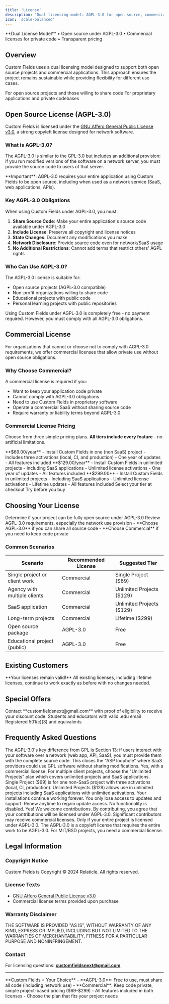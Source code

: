 ```yaml
---
title: 'License'
description: 'Dual licensing model: AGPL-3.0 for open source, commercial for private use'
icon: 'scale-balanced'
---
```


<Info>
**Dual License Model** • Open source under AGPL-3.0 • Commercial licenses for private code • Transparent pricing
</Info>

## Overview

Custom Fields uses a dual licensing model designed to support both open source projects and commercial applications. This approach ensures the project remains sustainable while providing flexibility for different use cases.

<CardGroup cols={2}>
  <Card title="Open Source (AGPL-3.0)" icon="code-branch" href="#open-source-license-agpl-30">
    For open source projects and those willing to share code
  </Card>
  <Card title="Commercial License" icon="building" href="#commercial-license">
    For proprietary applications and private codebases
  </Card>
</CardGroup>

## Open Source License (AGPL-3.0)

Custom Fields is licensed under the [GNU Affero General Public License v3.0](https://www.gnu.org/licenses/agpl-3.0.en.html), a strong copyleft license designed for network software.

### What is AGPL-3.0?

The AGPL-3.0 is similar to the GPL-3.0 but includes an additional provision: if you run modified versions of the software on a network server, you must provide the source code to users of that server.

<Warning>
**Important**: AGPL-3.0 requires your entire application using Custom Fields to be open source, including when used as a network service (SaaS, web applications, APIs).
</Warning>

### Key AGPL-3.0 Obligations

When using Custom Fields under AGPL-3.0, you must:

1. **Share Source Code**: Make your entire application's source code available under AGPL-3.0
2. **Include License**: Preserve all copyright and license notices
3. **State Changes**: Document any modifications you make
4. **Network Disclosure**: Provide source code even for network/SaaS usage
5. **No Additional Restrictions**: Cannot add terms that restrict others' AGPL rights

### Who Can Use AGPL-3.0?

The AGPL-3.0 license is suitable for:
- Open source projects (AGPL-3.0 compatible)
- Non-profit organizations willing to share code
- Educational projects with public code
- Personal learning projects with public repositories

<Note>
Using Custom Fields under AGPL-3.0 is completely free - no payment required. However, you must comply with all AGPL-3.0 obligations.
</Note>

## Commercial License

For organizations that cannot or choose not to comply with AGPL-3.0 requirements, we offer commercial licenses that allow private use without open source obligations.

### Why Choose Commercial?

A commercial license is required if you:
- Want to keep your application code private
- Cannot comply with AGPL-3.0 obligations
- Need to use Custom Fields in proprietary software
- Operate a commercial SaaS without sharing source code
- Require warranty or liability terms beyond AGPL-3.0

### Commercial License Pricing

Choose from three simple pricing plans. **All tiers include every feature** - no artificial limitations.

<Tabs>
  <Tab title="📂 Single Project">
    **$69.00/year**
    - Install Custom Fields in one (non SaaS) project
    - Includes three activations (local, CI, and production)
    - One year of updates
    - All features included
  </Tab>
  <Tab title="🚀 Unlimited Projects">
    **$129.00/year**
    - Install Custom Fields in unlimited projects
    - Including SaaS applications
    - Unlimited license activations
    - One year of updates
    - All features included
  </Tab>
  <Tab title="💎 Lifetime">
    **$299.00**
    - Install Custom Fields in unlimited projects
    - Including SaaS applications
    - Unlimited license activations
    - Lifetime updates
    - All features included
  </Tab>
</Tabs>

<CardGroup cols={2}>
  <Card title="Purchase License" icon="credit-card" color="#10B981" href="https://relaticle.lemonsqueezy.com/buy/803d5933-4b12-4869-9d93-f96797339603">
    Select your tier at checkout
  </Card>
  <Card title="View Demo" icon="play" href="https://relaticle.com/">
    Try before you buy
  </Card>
</CardGroup>

## Choosing Your License

<Steps>
  <Step title="Evaluate Your Project">
    Determine if your project can be fully open source under AGPL-3.0
  </Step>
  <Step title="Consider Obligations">
    Review AGPL-3.0 requirements, especially the network use provision
  </Step>
  <Step title="Make Your Choice">
    - **Choose AGPL-3.0** if you can share all source code
    - **Choose Commercial** if you need to keep code private
  </Step>
</Steps>

### Common Scenarios

| Scenario                     | Recommended License | Suggested Tier        |
|------------------------------|---------------------|-----------------------|
| Single project or client work | Commercial          | Single Project ($69)  |
| Agency with multiple clients | Commercial          | Unlimited Projects ($129) |
| SaaS application             | Commercial          | Unlimited Projects ($129) |
| Long-term projects           | Commercial          | Lifetime ($299)       |
| Open source package          | AGPL-3.0            | Free                  |
| Educational project (public) | AGPL-3.0            | Free                  |

## Existing Customers

<Info>
**Your licenses remain valid!** All existing licenses, including lifetime licenses, continue to work exactly as before with no changes needed.
</Info>

## Special Offers

<Note>
Contact **customfieldsnext@gmail.com** with proof of eligibility to receive your discount code.
</Note>

<CardGroup cols={2}>
  <Card title="🎓 Education - 50% off">
    Students and educators with valid .edu email
  </Card>
  <Card title="🌱 Non-Profit - 40% off">
    Registered 501(c)(3) and equivalents
  </Card>
</CardGroup>

## Frequently Asked Questions

<AccordionGroup>
  <Accordion title="What exactly is the AGPL-3.0 network provision?">
    The AGPL-3.0's key difference from GPL is Section 13: if users interact with your software over a network (web app, API, SaaS), you must provide them with the complete source code. This closes the "ASP loophole" where SaaS providers could use GPL software without sharing modifications.
  </Accordion>
  
  <Accordion title="Can I use Custom Fields in my agency's client projects?">
    Yes, with a commercial license. For multiple client projects, choose the "Unlimited Projects" plan which covers unlimited projects and SaaS applications.
  </Accordion>
  
  <Accordion title="What's the difference between Single Project and Unlimited Projects?">
    Single Project ($69) is for one non-SaaS project with three activations (local, CI, production). Unlimited Projects ($129) allows use in unlimited projects including SaaS applications with unlimited activations.
  </Accordion>
  
  <Accordion title="What happens when my commercial license expires?">
    Your installations continue working forever. You only lose access to updates and support. Renew anytime to regain update access. No functionality is disabled.
  </Accordion>
  
  <Accordion title="Can I contribute to Custom Fields?">
    Yes! We welcome contributions. By contributing, you agree that your contributions will be licensed under AGPL-3.0. Significant contributors may receive commercial licenses.
  </Accordion>
  
  <Accordion title="Is Custom Fields compatible with MIT/BSD licensed projects?">
    Only if your entire project is licensed under AGPL-3.0. The AGPL-3.0 is a copyleft license that requires the entire work to be AGPL-3.0. For MIT/BSD projects, you need a commercial license.
  </Accordion>
</AccordionGroup>

## Legal Information

### Copyright Notice

Custom Fields is Copyright © 2024 Relaticle. All rights reserved.

### License Texts

- [GNU Affero General Public License v3.0](https://www.gnu.org/licenses/agpl-3.0.en.html)
- Commercial license terms provided upon purchase

### Warranty Disclaimer

THE SOFTWARE IS PROVIDED "AS IS", WITHOUT WARRANTY OF ANY KIND, EXPRESS OR IMPLIED, INCLUDING BUT NOT LIMITED TO THE WARRANTIES OF MERCHANTABILITY, FITNESS FOR A PARTICULAR PURPOSE AND NONINFRINGEMENT.

### Contact

For licensing questions: **customfieldsnext@gmail.com**

---

<Card title="Quick Summary" icon="lightbulb">
**Custom Fields = Your Choice**
- **AGPL-3.0**: Free to use, must share all code (including network use)
- **Commercial**: Keep code private, simple project-based pricing ($69-$299)
- All features included in both licenses
- Choose the plan that fits your project needs
</Card>